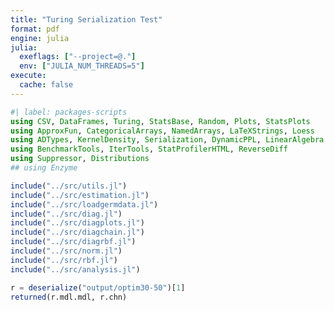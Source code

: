 ```yaml
---
title: "Turing Serialization Test"
format: pdf
engine: julia
julia:
  exeflags: ["--project=@."]
  env: ["JULIA_NUM_THREADS=5"]
execute:
  cache: false
---
```


```julia
#| label: packages-scripts
using CSV, DataFrames, Turing, StatsBase, Random, Plots, StatsPlots
using ApproxFun, CategoricalArrays, NamedArrays, LaTeXStrings, Loess
using ADTypes, KernelDensity, Serialization, DynamicPPL, LinearAlgebra
using BenchmarkTools, IterTools, StatProfilerHTML, ReverseDiff
using Suppressor, Distributions
## using Enzyme

include("../src/utils.jl")
include("../src/estimation.jl")
include("../src/loadgermdata.jl")
include("../src/diag.jl")
include("../src/diagplots.jl")
include("../src/diagchain.jl")
include("../src/diagrbf.jl")
include("../src/norm.jl")
include("../src/rbf.jl")
include("../src/analysis.jl")

r = deserialize("output/optim30-50")[1]
returned(r.mdl.mdl, r.chn)

```

<!-- ```{julia} -->

<!-- using Turing, Distributions, Serialization, Random -->

<!-- ``` -->

<!--  ```{julia} -->

<!-- #| label: simulate-data -->
<!-- # N = 100 -->
<!-- # x = rand(N) -->
<!-- # y = x .* 2.0 .+ rand(N) -->

<!-- @model function linear_model(x, y) -->
<!--     σ ~ Exponential(1.0) -->
<!--     β ~ Normal(0, 5) -->
<!--     p = β .* x -->
<!--     for i in eachindex(x) -->
<!--         y[i] ~ Normal(p[i], σ) -->
<!--     end -->
<!--     return p -->
<!-- end -->

<!-- # mdl = linear_model(x, y) -->
<!-- # mles = maximum_likelihood(mdl) -->

<!-- # chn = Chains(reshape(collect(mles.values), (1, :, 1)), names(mles.values)[1]) -->
<!-- # # chn = Turing.sample(mdl, NUTS(), 10) -->
<!-- # serialize("model_result", (; mdl, chn)) -->

<!-- ``` -->




<!-- ```{julia} -->

<!-- r2 = deserialize("model_result"); -->
<!-- Turing.returned(r2.mdl, r2.chn) -->

<!-- ``` -->
